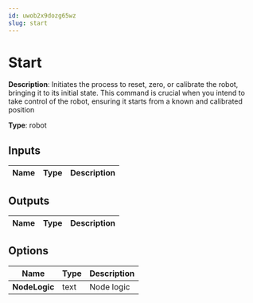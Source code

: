 ```yaml
---
id: uwob2x9dozg65wz
slug: start
---
```


# Start

**Description**: Initiates the process to reset, zero, or calibrate the robot, bringing it to its initial state. This command is crucial when you intend to take control of the robot, ensuring it starts from a known and calibrated position

**Type**: robot

## Inputs

| Name | Type | Description |
| --- | --- | --- |
## Outputs

| Name | Type | Description |
| --- | --- | --- |
## Options

| Name | Type | Description |
| --- | --- | --- |
| **NodeLogic** | text | Node logic |
